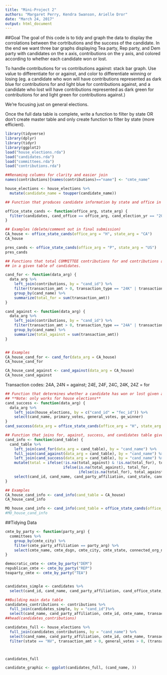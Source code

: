 ```yaml
---
title: "Mini-Project 2"
authors: "Margaret Perry, Kendra Swanson, Arielle Dror"
date: "March 24, 2017"
output: html_document
---
```



##Goal
The goal of this code is to tidy and graph the data to display the corrolations between the cortributions and the success of the candidate. In the end we want three bar graphs displaying Tea party, Rep party, and Dem party with candidates on the x axis, contributions on the y axis, and colored according to whether each candidate won or lost.

To handle contributions for vs contributions against: stack bar graph. Use value to differentiate for or against, and color to differentiate winning or losing (eg. a candidate who won will have contributions represented as dark blue for contributions for and light blue for contributions against, and a candidate who lost will have contributions represented as dark green for contributions for and light green for contributions against.)

We're focusing just on general elections.

Once the full data table is complete, write a function to filter by state OR don't create master table and only create function to filter by state (more efficient).

```r
library(tidyverse)
library(dplyr)
library(tidyr)
library(ggplot2)
load("house_elections.rda")
load("candidates.rda")
load("committees.rda")
load("contributions.rda")
```

```r
##Renaming columns for clarity and easier join
names(contributions)[names(contributions)=="name"] <- "cmte_name"

house_elections <- house_elections %>%
  mutate(candidate_name = toupper(candidate_name))
```

```r
## Function that produces candidate information by state and office in 2012 election cycle

office_state_cands <- function(office_arg, state_arg) {
  filter(candidates, cand_office == office_arg, cand_election_yr == "2012", cand_office_state == state_arg)
}

## Examples (delete/comment out in final submission)
CA_house <- office_state_cands(office_arg = "H", state_arg = "CA")
CA_house

pres_cands <- office_state_cands(office_arg = "P", state_arg = "US")
pres_cands

```

```r
## Functions that total COMMITTEE contributions for and contributions against each candidate
## in a given table of candidates. 

cand_for <- function(data_arg) {
  data_arg %>%
    left_join(contributions, by = "cand_id") %>%
    filter(transaction_amt > 0, transaction_type == "24K" | transaction_type == "24E" | transaction_type == "24F" | transaction_type == "24C" | transaction_type == "24Z") %>%
    group_by(cand_name) %>%
    summarize(total_for = sum(transaction_amt))
}

cand_against <- function(data_arg) {
  data_arg %>%
    left_join(contributions, by = "cand_id") %>%
    filter(transaction_amt > 0, transaction_type == "24A" | transaction_type == "24N") %>%
    group_by(cand_name) %>%
    summarize(total_against = sum(transaction_amt))
}


## Examples
CA_house_cand_for <- cand_for(data_arg = CA_house)
CA_house_cand_for

CA_house_cand_against <- cand_against(data_arg = CA_house)
CA_house_cand_against

```
Transaction codes: 24A, 24N = against; 24E, 24F, 24C, 24K, 24Z = for

```r
## Function that determines whether a candidate has won or lost given a table of candidates
## **Note: only works for house elections** 
cand_success <- function(data_arg) {
  data_arg %>%
    left_join(house_elections, by = c("cand_id" = "fec_id")) %>%
    select(cand_name, primary_votes, general_votes, ge_winner)
}
cand_success(data_arg = office_state_cands(office_arg = "H", state_arg = "CA"))

```


```r
## Function that joins for, against, success, and candidates table given a table of candidates
cand_info <- function(cand_table) {
  cand_table %>%
    left_join(cand_for(data_arg = cand_table), by = "cand_name") %>%
    full_join(cand_against(data_arg = cand_table), by = "cand_name") %>%
    left_join(cand_success(data_arg = cand_table), by = "cand_name") %>%
    mutate(total = ifelse(!is.na(total_against) & !is.na(total_for), total_for + total_against, 
                          ifelse(is.na(total_against), total_for, 
                                 ifelse(is.na(total_for), total_against, 0)))) %>%
    select(cand_id, cand_name, cand_party_affiliation, cand_state, cand_election_yr, cand_office, cand_office_district, total_for, total_against, total, primary_votes, general_votes, ge_winner)
}

## Examples
CA_house_cand_info <- cand_info(cand_table = CA_house)
CA_house_cand_info

MO_house_cand_info <- cand_info(cand_table = office_state_cands(office_arg = "H", state_arg = "MO"))
#MO_house_cand_info
```



##Tidying Data

```r
cmte_by_party <- function(party_arg) {
  committees %>%
    group_by(cmte_city) %>%
    filter(cmte_party_affiliation == party_arg) %>%
    select(cmte_name, cmte_dsgn, cmte_city, cmte_state, connected_org_name, cand_id)
}

democratic_cmte <- cmte_by_party("DEM")
republican_cmte <- cmte_by_party("REP")
teaparty_cmte <- cmte_by_party("TEA")


candidates_simple <- candidates %>%
  select(cand_id, cand_name, cand_party_affiliation, cand_office_state, cand_city)

```

```r
##Building main data table
candidates_contributions <- contributions %>%
  full_join(candidates_simple, by = "cand_id")%>%
  select(cand_name, cand_party_affiliation, cmte_id, cmte_name, transaction_type, transaction_amt)
##head(candidates_contributions)

candidates_full <- house_elections %>%
  full_join(candidates_contributions, by = "cand_name") %>%
  select(cand_name, cand_party_affiliation, cmte_id, cmte_name, transaction_type, transaction_amt, general_votes, ge_winner, state, district) %>%
  filter(state == "NV", transaction_amt > 0, general_votes > 0, (transaction_type == "24A" | transaction_type == "24E"))



candidates_full
```

```r
candidate_graphic <- ggplot(candidates_full, (cand_name, ))
```
